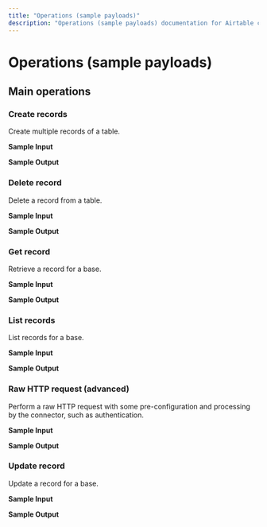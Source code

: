 ```yaml
---
title: "Operations (sample payloads)"
description: "Operations (sample payloads) documentation for Airtable connector"
---
```


# Operations (sample payloads)

## Main operations

### Create records

Create multiple records of a table.

**Sample Input**

**Sample Output**

### Delete record

Delete a record from a table.

**Sample Input**

**Sample Output**

### Get record

Retrieve a record for a base.

**Sample Input**

**Sample Output**

### List records

List records for a base.

**Sample Input**

**Sample Output**

### Raw HTTP request (advanced)

Perform a raw HTTP request with some pre-configuration and processing by the connector, such as authentication.

**Sample Input**

**Sample Output**

### Update record

Update a record for a base.

**Sample Input**

**Sample Output**

